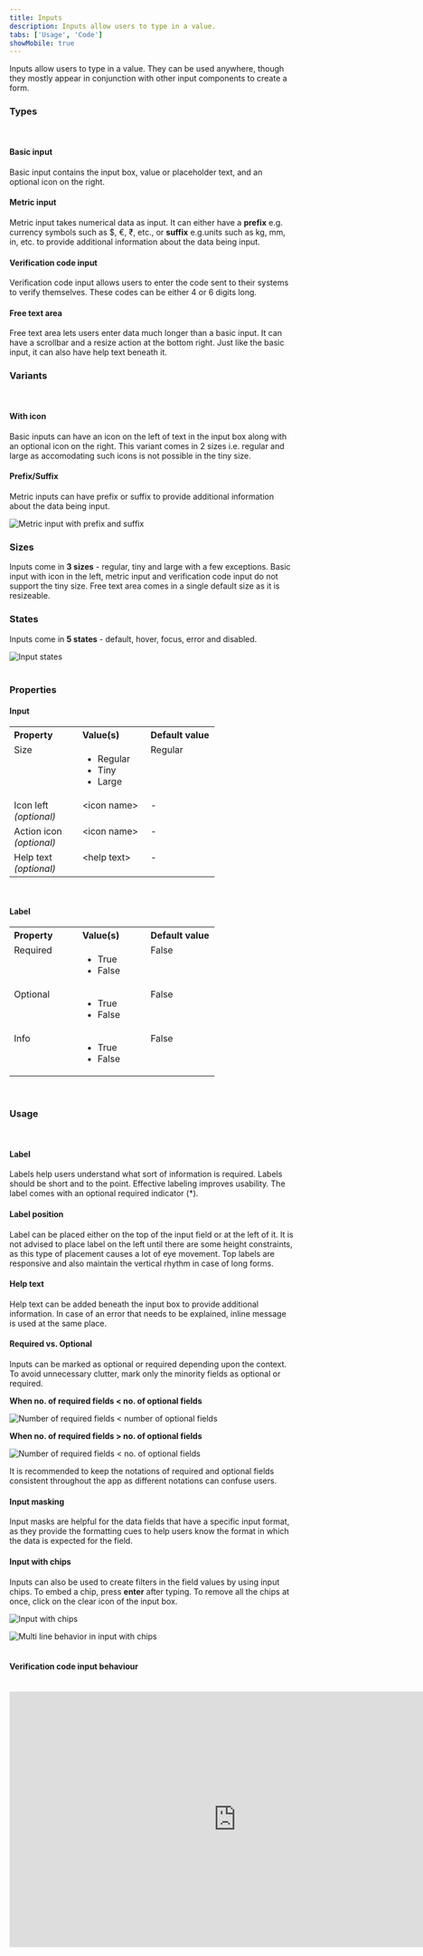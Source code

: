 ```yaml
---
title: Inputs
description: Inputs allow users to type in a value.
tabs: ['Usage', 'Code']
showMobile: true
---
```


Inputs allow users to type in a value. They can be used anywhere, though they mostly appear in conjunction with other input components to create a form.

### Types
<br/>

#### Basic input
Basic input contains the input box, value or placeholder text, and an optional icon on the right.
<Preview name="components-input-basic-input--basic-input" />

#### Metric input
Metric input takes numerical data as input. It can either have a **prefix** e.g. currency symbols such as $, €, ₹, etc., or **suffix** e.g.units such as kg, mm, in, etc. to provide additional information about the data being input. 
<Preview name="components-metricinput-all--all" />

#### Verification code input
Verification code input allows users to enter the code sent to their systems to verify themselves. These codes can be either 4 or 6 digits long.
<Preview name="components-verificationcodeinput-all--all" />

#### Free text area
Free text area lets users enter data much longer than a basic input. It can have a scrollbar and a resize action at the bottom right. Just like the basic input, it can also have help text beneath it.
<Preview name="components-textarea-default-textarea--default-textarea" />

### Variants
<br/>

#### With icon
Basic inputs can have an icon on the left of text in the input box along with an optional icon on the right. This variant comes in 2 sizes i.e. regular and large as accomodating such icons is not possible in the tiny size.
<Preview name="components-input-icon-left-input--icon-left-input" />

#### Prefix/Suffix
Metric inputs can have prefix or suffix to provide additional information about the data being input.

![Metric input with prefix and suffix](./images/inputs-1.png)
<br/>

### Sizes
Inputs come in **3 sizes** - regular, tiny and large with a few exceptions. Basic input with icon in the left, metric input and verification code input do not support the tiny size. Free text area comes in a single default size as it is resizeable.
<Preview name="components-input-variants-size--size" />

### States
Inputs come in **5 states** - default, hover, focus, error and disabled.

![Input states](./images/inputs-2.png)
<br/>
<br/>

### Properties
#### Input
<table style="width: 100%">
  <tbody>
    <tr>
      <th style="width:33%; text-align: left;">Property</th>
      <th style="width:33%; text-align: left;">Value(s)</th>
      <th style="width:33%; text-align: left;">Default value</th>
    </tr>
    <tr style="vertical-align: top">
      <td>Size</td>
      <td>
          <ul>
              <li>Regular</li>
              <li>Tiny</li>
              <li>Large</li>
          </ul>
      </td>
      <td>Regular</td>
    </tr>
    <tr style="vertical-align: top">
      <td>Icon left<br/><em>(optional)</em></td>
      <td>&#60;icon name&#62;</td>
      <td>-</td>
    </tr>
    <tr style="vertical-align: top">
      <td>Action icon<br/><em>(optional)</em></td>
      <td>&#60;icon name&#62;</td>
      <td>-</td>
    </tr>
    <tr style="vertical-align: top">
      <td>Help text<br/><em>(optional)</em></td>
      <td>&#60;help text&#62;</td>
      <td>-</td>
    </tr>
  </tbody>
</table>
<br/>

#### Label
<table style="width: 100%">
  <tbody>
    <tr>
      <th style="width:33%; text-align: left;">Property</th>
      <th style="width:33%; text-align: left;">Value(s)</th>
      <th style="width:33%; text-align: left;">Default value</th>
    </tr>
    <tr style="vertical-align: top">
      <td>Required</td>
      <td>
          <ul>
              <li>True</li>
              <li>False</li>
          </ul>
      </td>
      <td>False</td>
    </tr>
    <tr style="vertical-align: top">
      <td>Optional</td>
      <td>
          <ul>
              <li>True</li>
              <li>False</li>
          </ul>
      </td>
      <td>False</td>
    </tr>
    <tr style="vertical-align: top">
      <td>Info<br/></td>
      <td>
          <ul>
              <li>True</li>
              <li>False</li>
          </ul>
      </td>
      <td>False</td>
    </tr>
  </tbody>
</table>
<br/>

### Usage
<br/>

#### Label
Labels help users understand what sort of information is required. Labels should be short and to the point. Effective labeling improves usability.
The label comes with an optional required indicator (*).
<Preview name="components-input-input-with-label--input-with-label" />

#### Label position
Label can be placed either on the top of the input field or at the left of it. It is not advised to place label on the left until there are some height constraints, as this type of placement causes a lot of eye movement. Top labels are responsive and also maintain the vertical rhythm in case of long forms.
<Preview name="components-input-label-position--label-position" />

#### Help text
Help text can be added beneath the input box to provide additional information. In case of an error that needs to be explained, inline message is used at the same place.
<Preview name="components-input-input-with-caption--input-with-caption" />

#### Required vs. Optional
Inputs can be marked as optional or required depending upon the context. To avoid unnecessary clutter, mark only the minority fields as optional or required.

**When no. of required fields < no. of optional fields**

![Number of required fields < number of optional fields](./images/inputs-3.png)
<br/>

**When no. of required fields > no. of optional fields**

![Number of required fields < no. of optional fields](./images/inputs-4.png)
<br/>

It is recommended to keep the notations of required and optional fields consistent throughout the app as different notations can confuse users.

#### Input masking
Input masks are helpful for the data fields that have a specific input format, as they provide the formatting cues to help users know the format in which the data is expected for the field.
<Preview name="components-inputmask-phone-number--phone-number" />

#### Input with chips
Inputs can also be used to create filters in the field values by using input chips. To embed a chip, press **enter** after typing. To remove all the chips at once, click on the clear icon of the input box.

![Input with chips](./images/inputs-5.png)
<br/>

![Multi line behavior in input with chips](./images/inputs-6.png)
<br/>
<br/>

#### Verification code input behaviour
<br/>

<iframe style="border: 1px solid rgba(0, 0, 0, 0.1);" width="800" height="450" src="https://www.figma.com/embed?embed_host=share&url=https%3A%2F%2Fwww.figma.com%2Fproto%2FYOxwh18LLa34NQIahcozOz%2FVerification-Code-Input-Expected-Flow%3Fkind%3D%26node-id%3D122%253A0%26page-id%3D0%253A1%26scaling%3Dscale-down-width%26viewport%3D163%252C286%252C0.05311004817485809&hide-ui=1" allowfullscreen></iframe>
 


